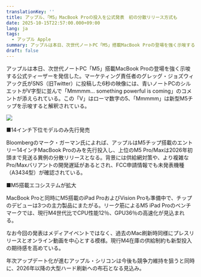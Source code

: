 ```yaml
---
translationKey: ''
title: アップル、「M5」MacBook Proの投入を公式発表　初の分散リリース方式も
date: 2025-10-15T22:57:00.000+09:00
lang: ja
tags:
  - アップル Apple
summary: アップルは本日、次世代ノートPC「M5」搭載MacBook Proの登場を強く示唆する公式ティーザーを発信した。マーケティング責任者のグレッグ・ジョズウィアック氏がSNS（旧Twitter）に投稿した6秒の映像には、青いノートPCのシルエットがV字型に並んで「Mmmmm… something powerful is coming」のコメントが添えられている。この「V」はローマ数字の5、「Mmmmm」は新型M5チップを示唆すると解釈されている。
draft: false
---
```

アップルは本日、次世代ノートPC「M5」搭載MacBook Proの登場を強く示唆する公式ティーザーを発信した。マーケティング責任者のグレッグ・ジョズウィアック氏がSNS（旧Twitter）に投稿した6秒の映像には、青いノートPCのシルエットがV字型に並んで「Mmmmm… something powerful is coming」のコメントが添えられている。この「V」はローマ数字の5、「Mmmmm」は新型M5チップを示唆すると解釈されている。

![](/images/posts/macm5.jpeg)

■14インチ下位モデルのみ先行発売

Bloombergのマーク・ガーマン氏によれば、アップルはM5チップ搭載のエントリー14インチMacBook Proのみを先行投入し、上位のM5 Pro/Maxは2026年初頭まで見送る異例の分散リリースとなる。背景には供給網対策や、より複雑なPro/Maxバリアントの開発遅延があるとされ、FCC申請情報でも未発表機種（A3434型）が確認されている。

■M5搭載エコシステムが拡大

MacBook Proと同時にM5搭載のiPad ProおよびVision Proも準備中で、チップのデビューは3つの主力製品にまたがる。リーク筋によるM5 iPad Proのベンチマークでは、現行M4世代比でCPU性能12％、GPU36％の高速化が見込まれる。

なお今回の発表はメディアイベントではなく、過去のMac刷新時同様にプレスリリースとオンライン動画を中心とする模様。現行M4在庫の供給制約も新型投入の期待感を高めている。

年次アップデート化が進むアップル・シリコンは今後も競争力維持を狙うと同時に、2026年以降の大型ハード刷新への布石となる見込み。
